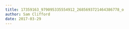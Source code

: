 ```yaml
---
title: 17359163_979095335554912_2685693721464386778_o
author: Sam Clifford
date: 2017-03-29
---
```


